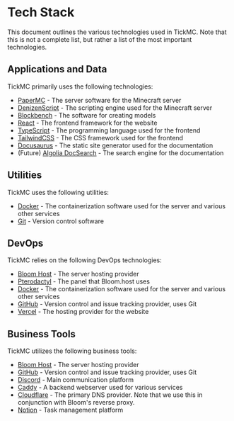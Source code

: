 # Tech Stack

This document outlines the various technologies used in TickMC. Note that this is not a complete list, but rather a list of the most important technologies.

## Applications and Data

TickMC primarily uses the following technologies:

- [PaperMC](https://papermc.io/) - The server software for the Minecraft server
- [DenizenScript](https://denizenscript.com/) - The scripting engine used for the Minecraft server
- [Blockbench](https://www.blockbench.net/) - The software for creating models
- [React](https://reactjs.org/) - The frontend framework for the website
- [TypeScript](https://www.typescriptlang.org/) - The programming language used for the frontend
- [TailwindCSS](https://tailwindcss.com/) - The CSS framework used for the frontend
- [Docusaurus](https://docusaurus.io/) - The static site generator used for the documentation
- (Future) [Algolia DocSearch](https://docsearch.algolia.com/) - The search engine for the documentation

## Utilities

TickMC uses the following utilities:

- [Docker](https://www.docker.com/) - The containerization software used for the server and various other services
- [Git](https://git-scm.com/) - Version control software

## DevOps

TickMC relies on the following DevOps technologies:

- [Bloom Host](https://bloom.host/) - The server hosting provider
- [Pterodactyl](https://pterodactyl.io/) - The panel that Bloom.host uses
- [Docker](https://www.docker.com/) - The containerization software used for the server and various other services
- [GitHub](https://github.com/0tickpulse) - Version control and issue tracking provider, uses Git
- [Vercel](https://vercel.com/) - The hosting provider for the website

## Business Tools

TickMC utilizes the following business tools:

- [Bloom Host](https://bloom.host/) - The server hosting provider
- [GitHub](https://github.com/0tickpulse) - Version control and issue tracking provider, uses Git
- [Discord](https://discord.com/) - Main communication platform
- [Caddy](https://caddyserver.com/) - A backend webserver used for various services
- [Cloudflare](https://cloudflare.com/) - The primary DNS provider. Note that we use this in conjunction with Bloom's reverse proxy.
- [Notion](https://notion.so/) - Task management platform
